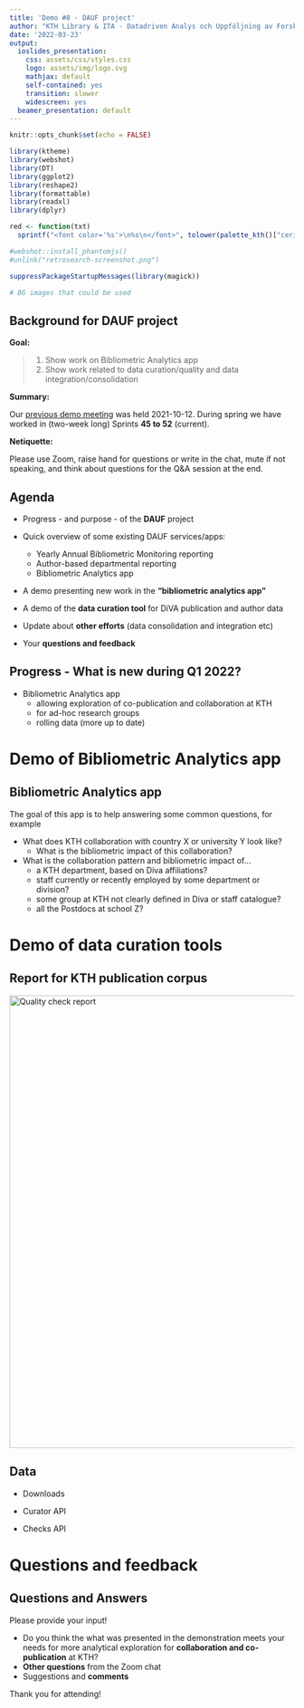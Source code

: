 ```yaml
---
title: 'Demo #8 - DAUF project'
author: "KTH Library & ITA - Datadriven Analys och Uppföljning av Forskningsdata"
date: '2022-03-23'
output:
  ioslides_presentation:
    css: assets/css/styles.css
    logo: assets/img/logo.svg
    mathjax: default
    self-contained: yes
    transition: slower
    widescreen: yes
  beamer_presentation: default
---
```

  
```r
knitr::opts_chunk$set(echo = FALSE)

library(ktheme)
library(webshot)
library(DT)
library(ggplot2)
library(reshape2)
library(formattable)
library(readxl)
library(dplyr)

red <- function(txt) 
  sprintf("<font color='%s'>\n%s\n</font>", tolower(palette_kth()["cerise"]), txt)

#webshot::install_phantomjs()
#unlink("retrosearch-screenshot.png")

suppressPackageStartupMessages(library(magick))

# BG images that could be used

```

## Background for DAUF project

**Goal:** 

> 1. Show work on Bibliometric Analytics app
> 2. Show work related to data curation/quality and data integration/consolidation

**Summary:**

Our [previous demo meeting](https://KTH-Library.github.io/demo-7) was held 2021-10-12. During spring we have worked in (two-week long) Sprints **45 to 52** (current).

**Netiquette:**

Please use Zoom, raise hand for questions or write in the chat, mute if not speaking, and think about questions for the Q&A session at the end.

## Agenda {data-background=assets/bg/kth-6.png data-background-size=cover}

- Progress - and purpose - of the **DAUF** project

- Quick overview of some existing DAUF services/apps:
  * Yearly Annual Bibliometric Monitoring reporting
  * Author-based departmental reporting
  * Bibliometric Analytics app
  
- A demo presenting new work in the **"bibliometric analytics app"**

- A demo of the **data curation tool** for DiVA publication and author data

- Update about **other efforts** (data consolidation and integration etc)

- Your **questions and feedback**

## Progress - What is new during Q1 2022? {data-background=assets/bg/plant.png data-background-size=cover}

- Bibliometric Analytics app 
  * allowing exploration of co-publication and collaboration at KTH 
  * for ad-hoc research groups
  * rolling data (more up to date)

# Demo of Bibliometric Analytics app

## Bibliometric Analytics app

The goal of this app is to help answering some common questions, for example

- What does KTH collaboration with country X or university Y look like?
  * What is the bibliometric impact of this collaboration?

- What is the collaboration pattern and bibliometric impact of...
  * a KTH department, based on Diva affiliations?
  * staff currently or recently employed by some department or division?
  * some group at KTH not clearly defined in Diva or staff catalogue?
  * all the Postdocs at school Z?

# Demo of data curation tools

## Report for KTH publication corpus

[![Quality check report](qc-screenshot.png){width=800}](https://bibliometrics.lib.kth.se/qc/v1/check/report/)

## Data

- Downloads

- Curator API

- Checks API

# Questions and feedback

## Questions and Answers

Please provide your input!

- Do you think the what was presented in the demonstration meets your needs for more analytical exploration for **collaboration and co-publication** at KTH?
- **Other questions** from the Zoom chat
- Suggestions and **comments**

Thank you for attending!
